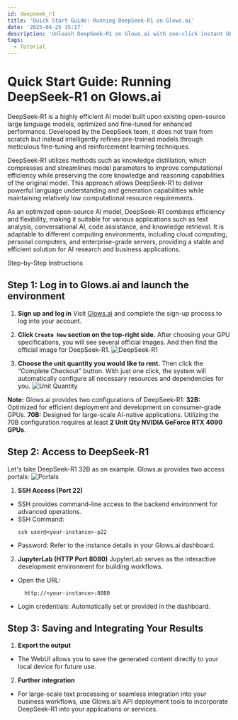 ```yaml
---
id: deepseek_r1
title: 'Quick Start Guide: Running DeepSeek-R1 on Glows.ai'
date: '2025-04-25 15:17'
description: 'Unleash DeepSeek-R1 on Glows.ai with one-click instant GPU access.'
tags:
  - Tutorial
---
```


# Quick Start Guide: Running DeepSeek-R1 on Glows.ai

DeepSeek-R1 is a highly efficient AI model built upon existing open-source large language models, optimized and fine-tuned for enhanced performance. Developed by the DeepSeek team, it does not train from scratch but instead intelligently refines pre-trained models through meticulous fine-tuning and reinforcement learning techniques.

DeepSeek-R1 utilizes methods such as knowledge distillation, which compresses and streamlines model parameters to improve computational efficiency while preserving the core knowledge and reasoning capabilities of the original model. This approach allows DeepSeek-R1 to deliver powerful language understanding and generation capabilities while maintaining relatively low computational resource requirements.

As an optimized open-source AI model, DeepSeek-R1 combines efficiency and flexibility, making it suitable for various applications such as text analysis, conversational AI, code assistance, and knowledge retrieval. It is adaptable to different computing environments, including cloud computing, personal computers, and enterprise-grade servers, providing a stable and efficient solution for AI research and business applications.

Step-by-Step Instructions

## Step 1: Log in to Glows.ai and launch the environment

1. **Sign up and log in** Visit [Glows.ai](https://glows.ai/) and complete the sign-up process to log into your account.
2. **Click `Create New` section on the top-right side.** After choosing your GPU specifications, you will see several official images. And then find the official image for DeepSeek-R1.
   ![DeepSeek-R1](./img/tutorials-images/05.DeepSeekR1/01.DeepSeek-R1.PNG)

3. **Choose the unit quantity you would like to rent.** Then click the “Complete Checkout” button. With just one click, the system will automatically configure all necessary resources and dependencies for you.
   ![Unit Quantity](./img/tutorials-images/05.DeepSeekR1/02.UnitQuantity.PNG)

**Note:** Glows.ai provides two configurations of DeepSeek-R1:
**32B:** Optimized for efficient deployment and development on consumer-grade GPUs.
**70B:** Designed for large-scale AI-native applications. Utilizing the 70B configuration requires at least **2 Unit Qty NVIDIA GeForce RTX 4090 GPUs**.

## Step 2: Access to DeepSeek-R1

Let's take DeepSeek-R1 32B as an example. Glows.ai provides two access portals:
![Portals](./img/tutorials-images/05.DeepSeekR1/03.Portals.PNG)

1. **SSH Access (Port 22)**

- SSH provides command-line access to the backend environment for advanced operations.
- SSH Command:
  ```
  ssh user@<your-instance>-p22
  ```
- Password: Refer to the instance details in your Glows.ai dashboard.

2. **JupyterLab (HTTP Port 8080)**
   JupyterLab serves as the interactive development environment for building workflows.

- Open the URL:
  ```
    http://<your-instance>:8080
  ```
- Login credentials: Automatically set or provided in the dashboard.

## Step 3: Saving and Integrating Your Results

1. **Export the output**

- The WebUI allows you to save the generated content directly to your local device for future use.

2. **Further integration**

- For large-scale text processing or seamless integration into your business workflows, use Glows.ai’s API deployment tools to incorporate DeepSeek-R1 into your applications or services.
